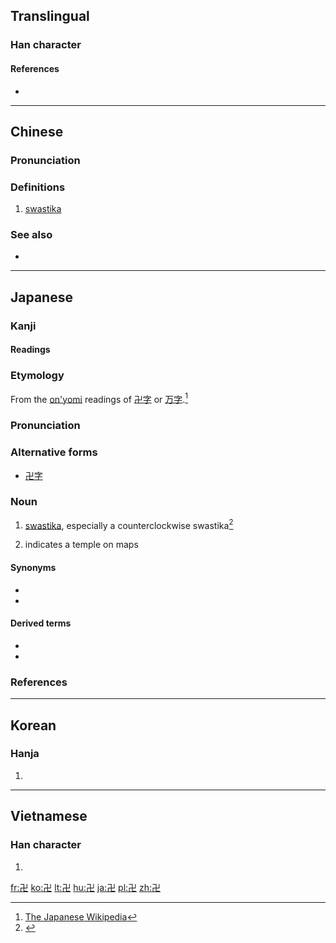 {{also|卐|֍|֎}}
==Translingual==

===Han character===
{{Han char|rn=24|rad=十|as=04|sn=6|four=1221<sub>7</sub>|canj=弓X (NX)}}

====References====
* {{Han ref|kx=0156.210|dkj=02724|dj=0356.080|hdz=10051.150|uh=534D|ud=21325|bh=C9C3|bd=51651}}

----

==Chinese==
{{zh-forms}}

===Pronunciation===
{{zh-pron
|m=wàn
|ma=y
|c=maan6
|w=3ve
|mc=
|oc=
|cat=n
}}

===Definitions===
{{zh-hanzi}}

# [[swastika]]

===See also===
* {{zh-l|卐}}


----

==Japanese==

===Kanji===
{{ja-kanji|grade=|rs=十04}}

====Readings====
{{ja-readings|goon=[[もん]] (mon)|kanon=[[ばん]] (ban)|kanyoon=[[まん]] (man)|kun=[[まんじ]] (manji)}}

{{wikipedia|lang=ja}}

===Etymology===
{{ja-kanjitab|まんじ|yomi=k}}
From the [[音読み|on'yomi]] readings of [[卍字]] or [[万字]].<ref>[[:w:ja:卍|The Japanese Wikipedia]]</ref>

===Pronunciation===
{{ja-pron|yomi=k|まんじ|acc=0|acc_ref=DJR|acc2=1|acc2_ref=DJR}}

===Alternative forms===
* [[卍字]]

===Noun===
{{ja-noun|まんじ}}

# [[swastika]], especially a counterclockwise swastika<ref>{{R:Shogakukan}}</ref>
# {{context|cartography|lang=ja|sort=まんじ}} indicates a temple on maps

====Synonyms====
* {{ja-r|鉤十字|かぎじゅうじ}}
* {{ja-r|ハーケンクロイツ}}

====Derived terms====
* {{ja-r|卍巴|まんじともえ}}
* {{ja-r|卍崩し組み子|まんじくずしくみこ}}

===References===
<references/>

----

==Korean==

===Hanja===
{{ko-hanja|hangeul=만|mr=man}}

# {{defn|lang=ko|sort=十04}}

----

==Vietnamese==

===Han character===
{{vi-hantu|vạn|rs=十04}}

# {{defn|lang=vi|sort=十04}}

[[fr:卍]]
[[ko:卍]]
[[lt:卍]]
[[hu:卍]]
[[ja:卍]]
[[pl:卍]]
[[zh:卍]]